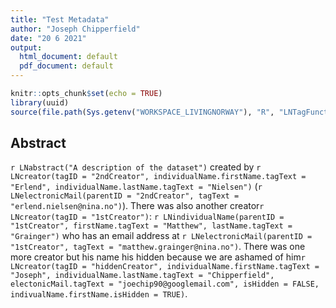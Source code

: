 ```yaml
---
title: "Test Metadata"
author: "Joseph Chipperfield"
date: "20 6 2021"
output:
  html_document: default
  pdf_document: default
---
```


```r
knitr::opts_chunk$set(echo = TRUE)
library(uuid)
source(file.path(Sys.getenv("WORKSPACE_LIVINGNORWAY"), "R", "LNTagFunctions.R"))
```

## Abstract

`r LNabstract("A description of the dataset")` created by `r LNcreator(tagID = "2ndCreator", individualName.firstName.tagText = "Erlend", individualName.lastName.tagText = "Nielsen")` (`r LNelectronicMail(parentID = "2ndCreator", tagText = "erlend.nielsen@nina.no")`).  There was also another creator`r LNcreator(tagID = "1stCreator")`: `r LNindividualName(parentID = "1stCreator", firstName.tagText = "Matthew", lastName.tagText = "Grainger")` who has an email address at `r LNelectronicMail(parentID = "1stCreator", tagText = "matthew.grainger@nina.no")`.  There was one more creator but his name his hidden because we are ashamed of him`r LNcreator(tagID = "hiddenCreator", individualName.firstName.tagText = "Joseph", individualName.lastName.tagText = "Chipperfield", electonicMail.tagText = "joechip90@googlemail.com", isHidden = FALSE, indivualName.firstName.isHidden = TRUE)`.
